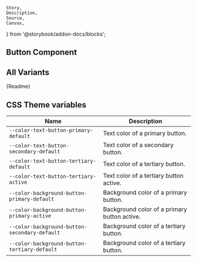     Story,
    Description,
    Source,
    Canvas,
} from '@storybook/addon-docs/blocks';

## Button Component

<Canvas withSource="open" withToolbar>
    <Story id="components-button--button" />
</Canvas>

## All Variants

<Story id="components-button--all-button" />

<Description>{Readme}</Description>

## CSS Theme variables

| Name                                          | Description                                  |
| --------------------------------------------- | -------------------------------------------- |
| `--color-text-button-primary-default`         | Text color of a primary button.              |
| `--color-text-button-secondary-default`       | Text color of a secondary button.            |
| `--color-text-button-tertiary-default`        | Text color of a tertiary button.             |
| `--color-text-button-tertiary-active`         | Text color of a tertiary button active.      |
| `--color-background-button-primary-default`   | Background color of a primary button.        |
| `--color-background-button-primary-active`    | Background color of a primary button active. |
| `--color-background-button-secondary-default` | Background color of a tertiary button.       |
| `--color-background-button-tertiary-default`  | Background color of a tertiary button.       |
